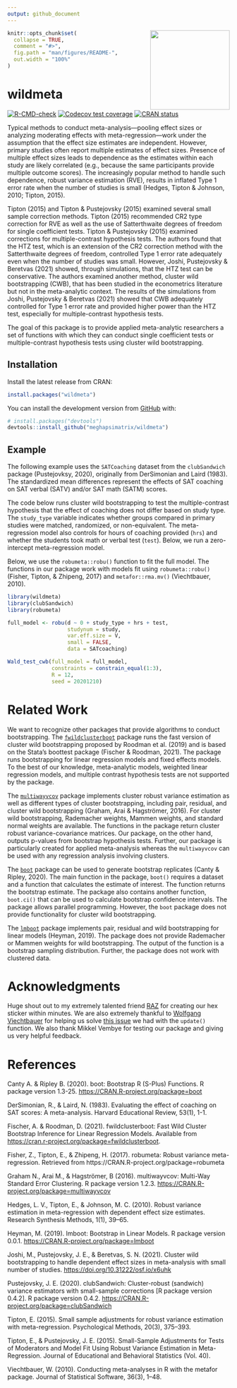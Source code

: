 ```yaml
---
output: github_document
---
```


<!-- README.md is generated from README.Rmd. Please edit that file -->

<img src="man/figures/wildmeta_hex.png" align="right" alt="" width="180" />


```r
knitr::opts_chunk$set(
  collapse = TRUE,
  comment = "#>",
  fig.path = "man/figures/README-",
  out.width = "100%"
)
```

# wildmeta

<!-- badges: start -->

[![R-CMD-check](https://github.com/meghapsimatrix/wildmeta/workflows/R-CMD-check/badge.svg)](https://github.com/meghapsimatrix/wildmeta/actions)
[![Codecov test coverage](https://codecov.io/gh/meghapsimatrix/wildmeta/branch/main/graph/badge.svg)](https://app.codecov.io/gh/meghapsimatrix/wildmeta?branch=main)
[![CRAN status](https://www.r-pkg.org/badges/version/wildmeta)](https://CRAN.R-project.org/package=wildmeta)
<!-- badges: end -->

Typical methods to conduct meta-analysis---pooling effect sizes or analyzing moderating effects with meta-regression---work under the assumption that the effect size estimates are independent. However, primary studies often report multiple estimates of effect sizes. Presence of multiple effect sizes leads to dependence as the estimates within each study are likely correlated (e.g., because the same participants provide multiple outcome scores). The increasingly popular method to handle such dependence, robust variance estimation (RVE), results in inflated Type 1 error rate when the number of studies is small (Hedges, Tipton & Johnson, 2010; Tipton, 2015).

Tipton (2015) and Tipton & Pustejovsky (2015) examined several small sample correction methods. Tipton (2015) recommended CR2 type correction for RVE as well as the use of Satterthwaite degrees of freedom for single coefficient tests. Tipton & Pustejovsky (2015) examined corrections for multiple-contrast hypothesis tests. The authors found that the HTZ test, which is an extension of the CR2 correction method with the Satterthwaite degrees of freedom, controlled Type 1 error rate adequately even when the number of studies was small. However, Joshi, Pustejovsky & Beretvas (2021) showed, through simulations, that the HTZ test can be conservative. The authors examined another method, cluster wild bootstrapping (CWB), that has been studied in the econometrics literature but not in the meta-analytic context. The results of the simulations from Joshi, Pustejovsky & Beretvas (2021) showed that CWB adequately controlled for Type 1 error rate and provided higher power than the HTZ test, especially for multiple-contrast hypothesis tests. 

The goal of this package is to provide applied meta-analytic researchers a set of functions with which they can conduct single coefficient tests or multiple-contrast hypothesis tests using cluster wild bootstrapping.

## Installation

Install the latest release from CRAN:

```r
install.packages("wildmeta")
```

You can install the development version from [GitHub](https://github.com/) with:

```r
# install.packages("devtools")
devtools::install_github("meghapsimatrix/wildmeta")
```

## Example

The following example uses the `SATCoaching` dataset from the `clubSandwich` package (Pustejovksy, 2020), originally from DerSimonian and Laird (1983). The standardized mean differences represent the effects of SAT coaching on SAT verbal (SATV) and/or SAT math (SATM) scores.

The code below runs cluster wild bootstrapping to test the multiple-contrast hypothesis that the effect of coaching does not differ based on study type. The `study_type` variable indicates whether groups compared in primary studies were matched, randomized, or non-equivalent. The meta-regression model also controls for hours of coaching provided (`hrs`) and whether the students took math or verbal test (`test`). Below, we run a zero-intercept meta-regression model.

Below, we use the `robumeta::robu()` function to fit the full model. The functions in our package work with models fit using `robumeta::robu()` (Fisher, Tipton, & Zhipeng, 2017) and `metafor::rma.mv()` (Viechtbauer, 2010).

```r
library(wildmeta)
library(clubSandwich)
library(robumeta)

full_model <- robu(d ~ 0 + study_type + hrs + test,
                   studynum = study,
                   var.eff.size = V,
                   small = FALSE,
                   data = SATcoaching)

Wald_test_cwb(full_model = full_model,
              constraints = constrain_equal(1:3),
              R = 12,
              seed = 20201210)
```

# Related Work

We want to recognize other packages that provide algorithms to conduct bootstrapping. The [`fwildclusterboot`](https://s3alfisc.github.io/fwildclusterboot/index.html) package runs the fast version of cluster wild bootstrapping proposed by Roodman et al. (2019) and is based on the Stata's boottest package (Fischer & Roodman, 2021). The package runs bootstrapping for linear regression models and fixed effects models. To the best of our knowledge, meta-analytic models, weighted linear regression models, and multiple contrast hypothesis tests are not supported by the package.

The [`multiwayvcov`](https://CRAN.R-project.org/package=multiwayvcov) package implements cluster robust variance estimation as well as different types of cluster bootstrapping, including pair, residual, and cluster wild bootstrapping (Graham, Arai & Hagströmer, 2016). For cluster wild bootstrapping, Rademacher weights, Mammen weights, and standard normal weights are available. The functions in the package return cluster robust variance-covariance matrices. Our package, on the other hand, outputs p-values from bootstrap hypothesis tests. Further, our package is particularly created for applied meta-analysis whereas the `multiwayvcov` can be used with any regression analysis involving clusters.

The [`boot`](https://CRAN.R-project.org/package=boot) package can be used to generate bootstrap replicates (Canty & Ripley, 2020). The main function in the package, `boot()` requires a dataset and a function that calculates the estimate of interest. The function returns the bootstrap estimate. The package also contains another function, `boot.ci()` that can be used to calculate bootstrap confidence intervals. The package allows parallel programming. However, the `boot` package does not provide functionality for cluster wild bootstrapping.

The [`lmboot`](https://CRAN.R-project.org/package=lmboot) package implements pair, residual and wild bootstrapping for linear models (Heyman, 2019). The package does not provide Rademacher or Mammen weights for wild bootstrapping. The output of the function is a bootstrap sampling distribution. Further, the package does not work with clustered data.

# Acknowledgments

Huge shout out to my extremely talented friend [RAZ](https://ms-raz.com/) for creating our hex sticker within minutes. We are also extremely thankful to [Wolfgang Viechtbauer](https://wvbauer.com/doku.php/home) for helping us solve [this issue](https://stat.ethz.ch/pipermail/r-help/2021-November/472977.html) we had with the `update()` function. We also thank Mikkel Vembye for testing our package and giving us very helpful feedback. 

# References

Canty A. & Ripley B. (2020). boot: Bootstrap R (S-Plus) Functions. R package version 1.3-25. <https://CRAN.R-project.org/package=boot>

DerSimonian, R., & Laird, N. (1983). Evaluating the effect of coaching on SAT scores: A meta-analysis. Harvard Educational Review, 53(1), 1-1.

Fischer, A. & Roodman, D. (2021). fwildclusterboot: Fast Wild Cluster Bootstrap Inference for Linear Regression Models. Available from <https://cran.r-project.org/package=fwildclusterboot>.

Fisher, Z., Tipton, E., & Zhipeng, H. (2017). robumeta: Robust variance meta-regression. Retrieved from https://CRAN.R-project.org/package=robumeta

Graham N., Arai M., & Hagströmer, B (2016). multiwayvcov: Multi-Way Standard Error Clustering. R package version 1.2.3. <https://CRAN.R-project.org/package=multiwayvcov>

Hedges, L. V., Tipton, E., & Johnson, M. C. (2010). Robust variance estimation in meta-regression with dependent effect size estimates. Research Synthesis Methods, 1(1), 39–65. 

Heyman, M. (2019). lmboot: Bootstrap in Linear Models. R package version 0.0.1. <https://CRAN.R-project.org/package=lmboot>

Joshi, M., Pustejovsky, J. E., & Beretvas, S. N. (2021). Cluster wild bootstrapping to handle dependent effect sizes in meta-analysis with small number of studies. <https://doi.org/10.31222/osf.io/x6uhk>

Pustejovsky, J. E. (2020). clubSandwich: Cluster-robust (sandwich) variance estimators with small-sample corrections [R package version 0.4.2]. R package version 0.4.2. <https://CRAN.R-project.org/package=clubSandwich>

Tipton, E. (2015). Small sample adjustments for robust variance estimation with meta-regression. Psychological Methods, 20(3), 375–393. 

Tipton, E., & Pustejovsky, J. E. (2015). Small-Sample Adjustments for Tests of Moderators and Model Fit Using Robust Variance Estimation in Meta-Regression. Journal of Educational and Behavioral Statistics (Vol. 40). 

Viechtbauer, W. (2010). Conducting meta-analyses in R with the metafor package. Journal of Statistical Software, 36(3), 1–48.

